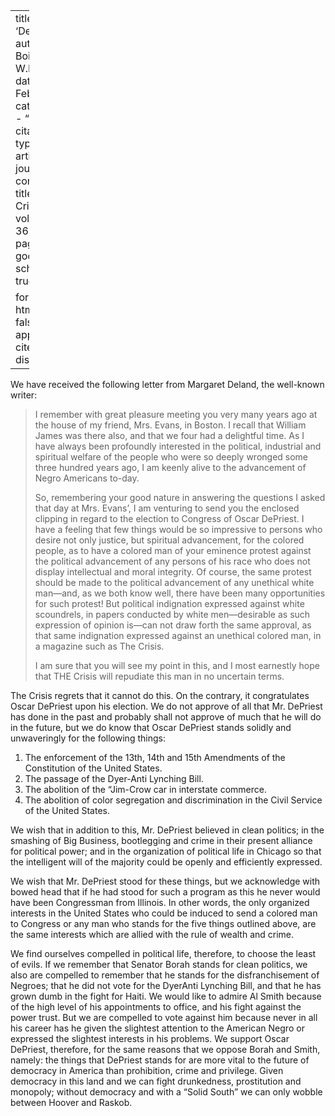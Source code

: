 
---
title: 'DePriest'
author: Du Bois, W.E.B.
date: Feb. 1929
categories: 
  - ""
citation: 
  type: article-journal
  container-title: The Crisis
  volume: 36
  issue: 2
  page: 57
google-scholar: true

format:
  html:
    toc: false
    appendix-cite-as: display
---


 We have received the following letter from Margaret Deland, the well-known writer:

> I remember with great pleasure meeting you very many years ago at the house of my friend, Mrs. Evans, in Boston. I recall that William James was there also, and that we four had a delightful time. As I have always been profoundly interested in the political, industrial and spiritual welfare of the people who were so deeply wronged some three hundred years ago, I am keenly alive to the advancement of Negro Americans to-day.  <p>  So, remembering your good nature in answering the questions I asked that day at Mrs. Evans', I am venturing to send you the enclosed clipping in regard to the election to Congress of Oscar DePriest. I have a feeling that few things would be so impressive to persons who desire not only justice, but spiritual advancement, for the colored people, as to have a colored man of your eminence protest against the political advancement of any persons of his race who does not display intellectual and moral integrity.   Of course, the same protest should be made to the political advancement of any unethical white man---and, as we both know well, there have been many opportunities for such protest! But political indignation expressed against white scoundrels, in papers conducted by white men---desirable as such expression of opinion is---can not draw forth the same approval, as that same indignation expressed against an unethical colored man, in a magazine such as <span class = "small-caps">The Crisis</span>.  <p> I am sure that you will see my point in this, and I most earnestly hope that THE Crisis will repudiate this man in no uncertain terms.



<span class = "small-caps">The Crisis</span> regrets that it cannot do this. On the contrary, it congratulates Oscar DePriest upon his election. We do not approve of all that Mr. DePriest has done in the past and probably shall not approve of much that he will do in the future, but we do know that Oscar DePriest stands solidly and unwaveringly for the following things:

1. The enforcement of the 13th, 14th and 15th Amendments of the Constitution of the United States.
2. The passage of the Dyer-Anti Lynching Bill.
3. The abolition of the "Jim-Crow car in interstate commerce.
4. The abolition of color segregation and discrimination in the Civil Service of the United States.

We wish that in addition to this, Mr. DePriest believed in clean politics; in the smashing of Big Business, bootlegging and crime in their present alliance for political power; and in the organization of political life in Chicago so that the intelligent will of the majority could be openly and efficiently expressed.

We wish that Mr. DePriest stood for these things, but we acknowledge with bowed head that if he had stood for such a program as this he never would have been Congressman from Illinois. In other words, the only organized interests in the United States who could be induced to send a colored man to Congress or any man who stands for the five things outlined above, are the same interests which are allied with the rule of wealth and crime.



We find ourselves compelled in political life, therefore, to choose the least of evils. If we remember that Senator Borah stands for clean politics, we also are compelled to remember that he stands for the disfranchisement of Negroes; that he did not vote for the DyerAnti Lynching Bill, and that he has grown dumb in the fight for Haiti. We would like to admire Al Smith because of the high level of his appointments to office, and his fight against the power trust. But we are compelled to vote against him because never in all his career has he given the slightest attention to the American Negro or expressed the slightest interests in his problems. We support Oscar DePriest, therefore, for the same reasons that we oppose Borah and Smith, namely: the things that DePriest stands for are more vital to the future of democracy in America than prohibition, crime and privilege. Given democracy in this land and we can fight drunkedness, prostitution and monopoly; without democracy and with a "Solid South" we can only wobble between Hoover and Raskob.

